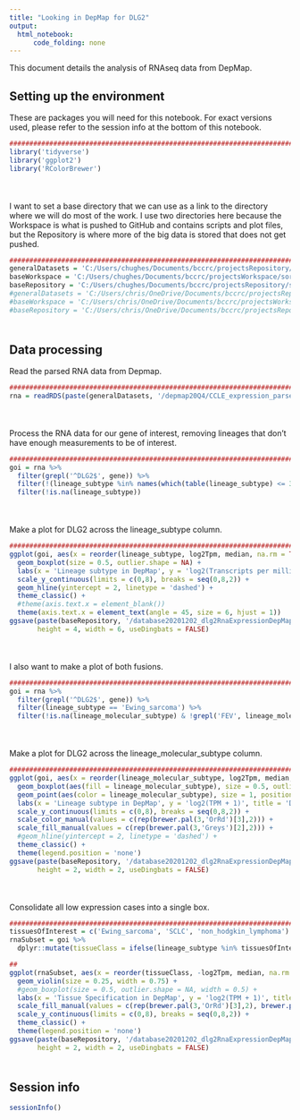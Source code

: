 ```yaml
---
title: "Looking in DepMap for DLG2"
output:
  html_notebook:
      code_folding: none
---
```


This document details the analysis of RNAseq data from DepMap.

## Setting up the environment

These are packages you will need for this notebook. For exact versions used, please refer to the session info at the bottom of this notebook.

```r
##########################################################################################
library('tidyverse')
library('ggplot2')
library('RColorBrewer')
```

<div style="margin-bottom:50px;"></div>

I want to set a base directory that we can use as a link to the directory where we will do most of the work. I use two directories here because the Workspace is what is pushed to GitHub and contains scripts and plot files, but the Repository is where more of the big data is stored that does not get pushed.

```r
##########################################################################################
generalDatasets = 'C:/Users/chughes/Documents/bccrc/projectsRepository/generalDatasets'
baseWorkspace = 'C:/Users/chughes/Documents/bccrc/projectsWorkspace/sorensenLab/relatedToDlg2'
baseRepository = 'C:/Users/chughes/Documents/bccrc/projectsRepository/sorensenLab/relatedToDlg2'
#generalDatasets = 'C:/Users/chris/OneDrive/Documents/bccrc/projectsRepository/generalDatasets'
#baseWorkspace = 'C:/Users/chris/OneDrive/Documents/bccrc/projectsWorkspace/sorensenLab/relatedToYbx1'
#baseRepository = 'C:/Users/chris/OneDrive/Documents/bccrc/projectsRepository/sorensenLab/relatedToYbx1'
```

<div style="margin-bottom:50px;"></div>

## Data processing

Read the parsed RNA data from Depmap.

```r
##########################################################################################
rna = readRDS(paste(generalDatasets, '/depmap20Q4/CCLE_expression_parsed.rds', sep = ''))
```

<div style="margin-bottom:50px;"></div>

Process the RNA data for our gene of interest, removing lineages that don't have enough measurements to be of interest.

```r
##########################################################################################
goi = rna %>%
  filter(grepl('^DLG2$', gene)) %>%
  filter(!(lineage_subtype %in% names(which(table(lineage_subtype) <= 3)))) %>%
  filter(!is.na(lineage_subtype))
```

<div style="margin-bottom:50px;"></div>

Make a plot for DLG2 across the lineage_subtype column.

```r
##########################################################################################
ggplot(goi, aes(x = reorder(lineage_subtype, log2Tpm, median, na.rm = TRUE), log2Tpm)) +
  geom_boxplot(size = 0.5, outlier.shape = NA) +
  labs(x = 'Lineage subtype in DepMap', y = 'log2(Transcripts per million)', title = 'DLG2 RNA expression in DepMap') +
  scale_y_continuous(limits = c(0,8), breaks = seq(0,8,2)) +
  geom_hline(yintercept = 2, linetype = 'dashed') +
  theme_classic() +
  #theme(axis.text.x = element_blank())
  theme(axis.text.x = element_text(angle = 45, size = 6, hjust = 1))
ggsave(paste(baseRepository, '/database20201202_dlg2RnaExpressionDepMap/boxplot_dlg2RnaExpressionLineageSubtypeDepmap.pdf', sep = ''),
       height = 4, width = 6, useDingbats = FALSE)
```

<div style="margin-bottom:50px;"></div>

I also want to make a plot of both fusions.

```r
##########################################################################################
goi = rna %>%
  filter(grepl('^DLG2$', gene)) %>%
  filter(lineage_subtype == 'Ewing_sarcoma') %>%
  filter(!is.na(lineage_molecular_subtype) & !grepl('FEV', lineage_molecular_subtype))
```

<div style="margin-bottom:50px;"></div>

Make a plot for DLG2 across the lineage_molecular_subtype column.

```r
##########################################################################################
ggplot(goi, aes(x = reorder(lineage_molecular_subtype, log2Tpm, median, na.rm = TRUE), log2Tpm)) +
  geom_boxplot(aes(fill = lineage_molecular_subtype), size = 0.5, outlier.shape = NA, width = 0.5) +
  geom_point(aes(color = lineage_molecular_subtype), size = 1, position = position_jitterdodge(jitter.width = 0.25)) +
  labs(x = 'Lineage subtype in DepMap', y = 'log2(TPM + 1)', title = 'DLG2 by fusion') +
  scale_y_continuous(limits = c(0,8), breaks = seq(0,8,2)) +
  scale_color_manual(values = c(rep(brewer.pal(3,'OrRd')[3],2))) +
  scale_fill_manual(values = c(rep(brewer.pal(3,'Greys')[2],2))) +
  #geom_hline(yintercept = 2, linetype = 'dashed') +
  theme_classic() +
  theme(legend.position = 'none')
ggsave(paste(baseRepository, '/database20201202_dlg2RnaExpressionDepMap/boxplot_dlg2RnaExpressionByFusionDepmap.pdf', sep = ''),
       height = 2, width = 2, useDingbats = FALSE)
```

<div style="margin-bottom:50px;"></div>

Consolidate all low expression cases into a single box.

```r
##########################################################################################
tissuesOfInterest = c('Ewing_sarcoma', 'SCLC', 'non_hodgkin_lymphoma')
rnaSubset = goi %>%
  dplyr::mutate(tissueClass = ifelse(lineage_subtype %in% tissuesOfInterest, lineage_subtype, 'Other'))

##
ggplot(rnaSubset, aes(x = reorder(tissueClass, -log2Tpm, median, na.rm = TRUE), log2Tpm, fill = tissueClass)) +
  geom_violin(size = 0.25, width = 0.75) +
  #geom_boxplot(size = 0.5, outlier.shape = NA, width = 0.5) +
  labs(x = 'Tissue Specification in DepMap', y = 'log2(TPM + 1)', title = 'DLG2 in DepMap') +
  scale_fill_manual(values = c(rep(brewer.pal(3,'OrRd')[3],2), brewer.pal(3,'Greys')[2], rep(brewer.pal(3,'OrRd')[3],1))) +
  scale_y_continuous(limits = c(0,8), breaks = seq(0,8,2)) +
  theme_classic() +
  theme(legend.position = 'none')
ggsave(paste(baseRepository, '/database20201202_dlg2RnaExpressionDepMap/boxplot_dlg2RnaExpressionSmtsDepMapSubset.pdf', sep = ''),
       height = 2, width = 2, useDingbats = FALSE)
```

<div style="margin-bottom:50px;"></div>

## Session info

```r
sessionInfo()
```
